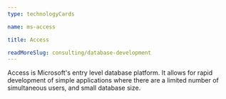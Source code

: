 ```yaml
---
type: technologyCards

name: ms-access

title: Access

readMoreSlug: consulting/database-development
---
```


Access is Microsoft's entry level database platform. It allows for rapid development of simple applications where there are a limited number of simultaneous users, and small database size.
